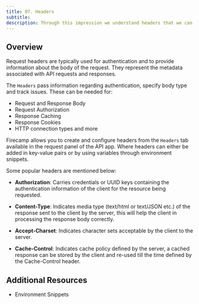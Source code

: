 ```yaml
---
title: 07. Headers
subtitle:
description: Through this impression we understand headers that we can configure for APIs in Firecamp
---
```


## Overview

Request headers are typically used for authentication and to provide information about the body of the request. They represent the metadata associated with API requests and responses.

The `Headers` pass information regarding authentication, specify body type and track issues. These can be needed for:

- Request and Response Body
- Request Authorization
- Response Caching
- Response Cookies
- HTTP connection types and more

Firecamp allows you to create and configure headers from the `Headers` tab available in the request panel of the API app. Where headers can either be added in key-value pairs or by using variables through environment snippets.

Some popular headers are mentioned below:

- **Authorization**: Carries credentials or UUID keys containing the authentication information of the client for the resource being requested.

- **Content-Type**: Indicates media type (text/html or text/JSON etc.) of the response sent to the client by the server, this will help the client in processing the response body correctly.

- **Accept-Charset**: Indicates character sets acceptable by the client to the server.

- **Cache-Control**: Indicates cache policy defined by the server, a cached response can be stored by the client and re-used till the time defined by the Cache-Control header.

## Additional Resources
- Environment Snippets
